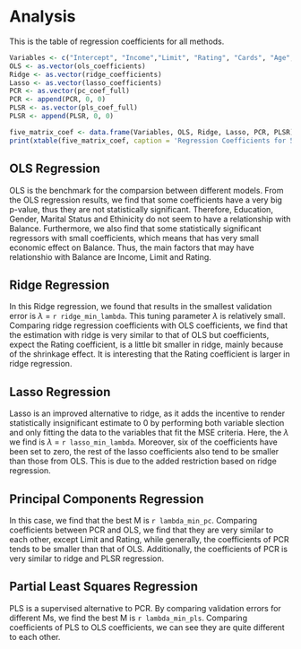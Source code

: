 # Analysis


This is the table of regression coefficients for all methods.
```r
Variables <- c("Intercept", "Income","Limit", "Rating", "Cards", "Age", "Education", "GenderFemale", "StudentYes", "MarriedYes", "EthnicityAsian", "EthnicityCaucasian")
OLS <- as.vector(ols_coefficients)
Ridge <- as.vector(ridge_coefficients)
Lasso <- as.vector(lasso_coefficients)
PCR <- as.vector(pc_coef_full)
PCR <- append(PCR, 0, 0)
PLSR <- as.vector(pls_coef_full)
PLSR <- append(PLSR, 0, 0)

five_matrix_coef <- data.frame(Variables, OLS, Ridge, Lasso, PCR, PLSR)
print(xtable(five_matrix_coef, caption = 'Regression Coefficients for 5 Regression Methods', digits = 3), comment = FALSE, type = 'latex')
```


## OLS Regression

OLS is the benchmark for the comparsion between different models. From the OLS regression results, we find that some coefficients have a very big p-value, thus they are not statistically significant. Therefore, Education, Gender, Marital Status and Ethinicity do not seem to have a relationship with Balance. Furthermore, we also find that some statistically significant regressors with small coefficients, which means that has very small economic effect on Balance. Thus, the main factors that may have relationshio with Balance are Income, Limit and Rating.

## Ridge Regression


In this Ridge regression, we found that results in the smallest validation error is $\lambda$ = `r ridge_min_lambda`. This tuning parameter $\lambda$ is relatively small. Comparing ridge regression coefficients with OLS coefficients, we find that the estimation with ridge is very similar to that of OLS but coefficients, expect the Rating coefficient, is a little bit smaller in ridge, mainly because of the shrinkage effect. It is interesting that the Rating coefficient is larger in ridge regression.

## Lasso Regression

Lasso is an improved alternative to ridge, as it adds the incentive to render statistically insignificant estimate to 0 by performing both variable slection and only fitting the data to the variables that fit the MSE criteria.  Here, the $\lambda$ we find is $\lambda$ = `r lasso_min_lambda`. Moreover, six of the coefficients have been set to zero, the rest of the lasso coefficients also tend to be smaller than those from OLS. This is due to the added restriction based on ridge regression.

## Principal Components Regression


In this case, we find that the best M is `r lambda_min_pc`. Comparing coefficients between PCR and OLS, we find that they are very similar to each other, except Limit and Rating, while generally, the coefficients of PCR tends to be smaller than that of OLS. Additionally, the coefficients of PCR is very similar to ridge and PLSR regression.

## Partial Least Squares Regression


PLS is a supervised alternative to PCR. By comparing validation errors for different Ms, we find the best M is `r lambda_min_pls`. Comparing coefficients of PLS to OLS coefficients, we can see they are quite different to each other.
